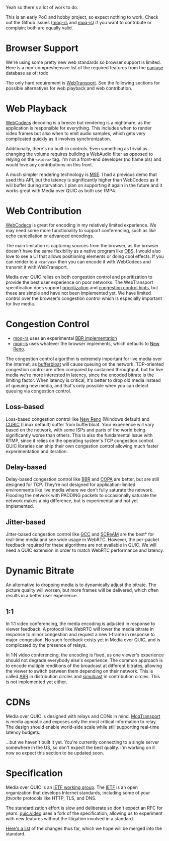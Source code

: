 Yeah so there's a lot of work to do.

This is an early PoC and hobby project, so expect nothing to work. Check out the Github issues
([moq-rs](https://github.com/kixelated/moq-rs/issues) and
[moq-js](https://github.com/kixelated/moq-js/issues)) if you want to contribute or complain; both
are equally valid.

# Browser Support

We're using some pretty new web standards so browser support is limited. Here is a
non-compreshensive list of the required features from the [caniuse](https://caniuse.com/) database
as of: todo

The only hard requirement is
[WebTransport](https://developer.mozilla.org/en-US/docs/Web/API/WebTransport). See the following
sections for possible alternatives for web playback and web contribution.

# Web Playback

[WebCodecs](https://developer.mozilla.org/en-US/docs/Web/API/WebCodecs_API) decoding is a breeze but
rendering is a nightmare, as the application is responsible for everything. This includes when to
render video frames but also when to emit audio samples, which gets very complicated quickly as it
involves synchronization.

Additionally, there's no built-in controls. Even something as trivial as changing the volume
requires building a WebAudio filter as opposed to relying on the `<video>` tag. I'm not a front-end
developer (no flame pls) and would love any contributions on this front.

A much simpler rendering technology is
[MSE](https://developer.mozilla.org/en-US/docs/Web/API/Media_Source_Extensions_API). I had a
previous demo that used this API, but the latency is significantly higher than WebCodecs as it will
buffer during starvation. I plan on supporting it again in the future and it works great with Media
over QUIC as both use fMP4.

# Web Contribution

[WebCodecs](https://developer.mozilla.org/en-US/docs/Web/API/WebCodecs_API) is great for encoding in
my relatively limited experience. We may need some more functionality to support conferencing, such
as like echo cancellation or advanced encodings.

The main limitation is capturing sources from the browser, as the browser doesn't have the same
flexibility as a native program like [OBS](https://obsproject.com/). I would also love to see a UI
that allows positioning elements or doing cool effects. If you can render to a `<canvas>` then you
can encode it with WebCodecs and transmit it with WebTransport.

Media over QUIC relies on both congestion control and prioritization to provide the best user
experience on poor networks. The WebTransport specification does support
[prioritization](https://www.w3.org/TR/webtransport/#dom-webtransportsendstreamoptions-sendorder)
and
[congestion control hints](https://www.w3.org/TR/webtransport/#dom-webtransport-congestioncontrol),
but these are simple and have not been implemented yet. We have limited control over the browser's
congestion control which is especially important for live media.

# Congestion Control

-   [moq-rs](https://github.com/kixelated/moq-rs) uses an experimental
    [BBR implementation](https://docs.rs/quinn/latest/quinn/congestion/struct.Bbr.html/)
-   [moq-js](https://github.com/kixelated/moq-js) uses whatever the browser implements, which
    defaults to [New Reno](https://datatracker.ietf.org/doc/html/draft-ietf-quic-recovery).

The congestion control algorithm is extremely important for live media over the internet, as
[bufferbloat](https://en.wikipedia.org/wiki/Bufferbloat) will cause queuing on the network.
TCP-oriented congestion control are often compared by sustained throughput, but for live media we're
more interested in latency, since the encoded bitrate is the limiting factor. When latency is
critical, it's better to drop old media instead of queuing new media, and that's only possible when
you can detect queuing via congestion control.

## Loss-based

Loss-based congestion control like [New Reno](https://en.wikipedia.org/wiki/TCP_congestion_control)
(Windows default) and [CUBIC](https://en.wikipedia.org/wiki/CUBIC_TCP) (Linux default) suffer from
bufferbloat. Your experience will vary based on the network, with some ISPs and parts of the world
being significantly worse than others. This is also the fundamental issue with RTMP, since it relies
on the operating system's TCP congestion control. QUIC libraries can ship their own congestion
control allowing much faster experimentation and iteration.

## Delay-based

Delay-based congestion control like
[BBR](https://www.ietf.org/proceedings/97/slides/slides-97-iccrg-bbr-congestion-control-02.pdf) and
[COPA](https://web.mit.edu/copa/) are better, but are still designed for TCP. They're not designed
for application-limited environments like live media where we don't fully saturate the network.
Flooding the network with PADDING packets to occasionally saturate the network makes a big
difference, but is experimental and not yet implemented.

## Jitter-based

Jitter-based congestion control like
[GCC](https://datatracker.ietf.org/doc/html/draft-ietf-rmcat-gcc-02) and
[SCReAM](https://github.com/EricssonResearch/scream) are the best\* for real-time media and see wide
usage in WebRTC. However, the per-packet feedback required for these algorithms are not available in
QUIC. We will need a QUIC extension in order to match WebRTC performance and latency.

# Dynamic Bitrate

An alternative to dropping media is to dynamically adjust the bitrate. The picture quality will
worsen, but more frames will be delivered, which often results in a better user experience.

## 1:1

In 1:1 video conferencing, the media encoding is adjusted in response to viewer feedback. A protocol
like WebRTC will lower the media bitrate in response to minor congestion and request a new I-frame
in response to major-congestion. No such feedback exists yet in Media over QUIC, and is complicated
by the presence of relays.

In 1:N video conferencing, the encoding is fixed, as one viewer's experience should not degrade
everybody else's experience. The common approach is to encode multiple renditions of the broadcast
at different bitrates, allowing the viewer to switch between them depending on their network. This
is called [ABR](https://en.wikipedia.org/wiki/Adaptive_bitrate_streaming) in distribution circles
and [simulcast](https://en.wikipedia.org/wiki/Simulcast) in contribution circles. This is not
implemented yet either.

# CDNs

Media over QUIC is designed with relays and CDNs in mind.
[MoqTransport](https://datatracker.ietf.org/doc/draft-ietf-moq-transport/) is media agnostic and
exposes only the most critical information to relay. The design should enable world-side scale while
still supporting real-time latency budgets.

...but we haven't built it yet. You're currently connecting to a single server somewhere in the US,
so don't expect the best quality. I'm working on it now so expect this section to be updated soon.

# Specification

Media over QUIC is an [IETF working group](https://datatracker.ietf.org/group/moq/about/). The
[IETF](https://www.ietf.org/) is an open organization that develops Internet standards, including
some of your _favorite_ protocols like HTTP, TLS, and DNS.

The standardization effort is slow and deliberate so don't expect an RFC for years.
[quic.video](https://quic.video) uses a fork of the specification, allowing us to experiment with
new features without the litigation involved in a standard.

[Here's a list](https://docs.rs/moq-transport/latest/moq_transport/setup/struct.Version.html#associatedconstant.KIXEL_00)
of the changes thus far, which we hope will be merged into the standard.
